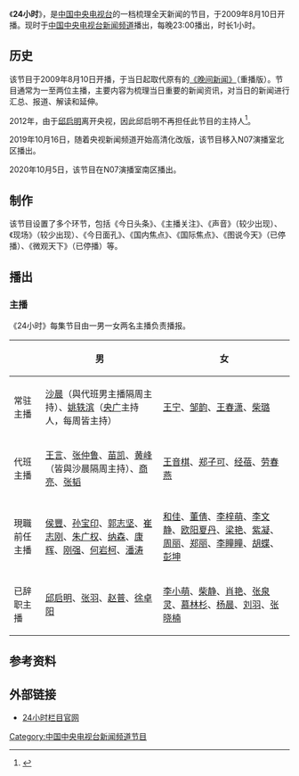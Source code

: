 {{refimprove|time=2015-02-07T09:20:22+00:00}}
{{In-progress_tvshow|条目}}
{{otheruses|24小時}}
{{电视节目信息框
| 名称 = 24小时<br>24 Hours
| 图片 = 24小时片头.jpg
| 图说 = 《24小时》片头（2009年8月10日至2019年10月16日）
| 类型 = [[新闻|新闻]]
| 原创 = [[中国中央电视台|中国中央电视台]]
| 国家 = {{PRC}}
| 每集长度 = 55分钟（含广告）
| 语言 = [[普通话|普通话]]
| 制作公司 = 中国中央电视台新闻中心
| 频道 = 
| 电视网 = [[中国中央电视台新闻频道|中国中央电视台新闻频道]]
| 图像制式 = [[HDTV|HDTV]] [[1080i|1080i]] [[16:9|16:9]]
| 播出国家 = {{PRC}}
| 开始 = 2009年8月10日
| 结束 = 至今
| 官方网站 = http://cctv.cntv.cn/lm/ershisixiaoshi/index.shtml
}}
《'''24小时'''》，是[[中国中央电视台|中国中央电视台]]的一档梳理全天新闻的节目，于2009年8月10日开播。现时于[[中国中央电视台新闻频道|中国中央电视台新闻频道]]播出，每晚23:00播出，时长1小时。

== 历史 ==
该节目于2009年8月10日开播，于当日起取代原有的[[晚间新闻_(中国中央电视台)|《晚间新闻》]]（重播版）。节目通常为一至两位主播，主要内容为梳理当日重要的新闻资讯，对当日的新闻进行汇总、报道、解读和延伸。

2012年，由于[[邱启明_(主持人)|邱启明]]离开央视，因此邱启明不再担任此节目的主持人<ref>{{cite news|title=传原央视名嘴邱启明已入职搜狐|url=http://www.ithome.com/html/it/111085.htm|publisher=IT之家|date=2014-11-05|deadurl=yes|archiveurl=https://web.archive.org/web/20150207093447/http://www.ithome.com/html/it/111085.htm|archivedate=2015-02-07|accessdate=2015-02-07}}</ref>。

2019年10月16日，随着央视新闻频道开始高清化改版，该节目移入N07演播室北区播出。

2020年10月5日，该节目在N07演播室南区播出。

== 制作 ==
该节目设置了多个环节，包括《今日头条》、《主播关注》、《声音》（较少出现）、《现场》（较少出现）、《今日面孔》、《国内焦点》、《国际焦点》、《图说今天》（已停播）、《微观天下》（已停播）等。

== 播出 ==
=== 主播 ===
《24小时》每集节目由一男一女两名主播负责播报。

{| class="wikitable"
|-
! || 男 || 女
|-
! 常驻主播
| [[沙晨|沙晨]]（與代班男主播隔周主持）、[[姚轶滨|姚轶滨]]（[[中央人民广播电台|央广]]主持人，每周皆主持）
| [[王宁_(女主持人)|王宁]]、[[邹韵|邹韵]]、[[王春潇|王春潇]]、[[柴璐|柴璐]]
|-
! 代班主播
| [[王言_(主持人)|王言]]、[[张仲鲁_(主播)|张仲鲁]]、[[苗凯|苗凯]]、[[黄峰|黄峰]]（皆與沙晨隔周主持）、[[商亮|商亮]]、[[张韬|张韬]]
| [[王音棋|王音棋]]、[[郑子可|郑子可]]、[[经蓓|经蓓]]、[[劳春燕|劳春燕]]
|-
! 現職前任主播
| [[侯豐|侯豐]]、[[孙宝印|孙宝印]]、[[郭志坚|郭志坚]]、[[崔志刚|崔志刚]]、[[朱广权|朱广权]]、[[纳森|纳森]]、[[康辉|康辉]]、[[刚强|刚强]]、[[何岩柯|何岩柯]]、[[潘涛|潘涛]]
| [[和佳|和佳]]、[[董倩|董倩]]、[[李梓萌|李梓萌]]、[[李文静|李文静]]、[[欧阳夏丹|欧阳夏丹]]、[[梁艳|梁艳]]、[[紫凝|紫凝]]、[[周丽|周丽]]、[[郑丽|郑丽]]、[[李瞳瞳|李瞳瞳]]、[[胡蝶|胡蝶]]、[[彭坤|彭坤]]
|-
! 已辞职主播
| [[邱启明_(主持人)|邱启明]]、[[张羽_(主持人)|张羽]]、[[赵普_(主持人)|赵普]]、[[徐卓阳|徐卓阳]]
| [[李小萌_(主持人)|李小萌]]、[[柴静|柴静]]、[[肖艳|肖艳]]、[[张泉灵|张泉灵]]、[[慕林杉|慕林杉]]、[[杨晨_(播音员)|杨晨]]、[[刘羽|刘羽]]、[[张晓楠|张晓楠]]
|}

==参考资料==
{{reflist}}

==外部链接==
*[http://cctv.cntv.cn/lm/ershisixiaoshi/index.shtml 24小时栏目官网]{{Wayback|url=http://cctv.cntv.cn/lm/ershisixiaoshi/index.shtml |date=20200706002454 }}


[[Category:中国中央电视台新闻频道节目|Category:中国中央电视台新闻频道节目]]